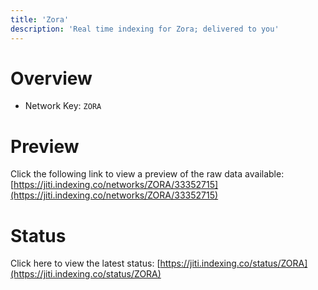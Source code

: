 ```yaml
---
title: 'Zora'
description: 'Real time indexing for Zora; delivered to you'
---
```


# Overview
- Network Key: `ZORA`

# Preview
Click the following link to view a preview of the raw data available: [https://jiti.indexing.co/networks/ZORA/33352715](https://jiti.indexing.co/networks/ZORA/33352715)

# Status
Click here to view the latest status: [https://jiti.indexing.co/status/ZORA](https://jiti.indexing.co/status/ZORA)
